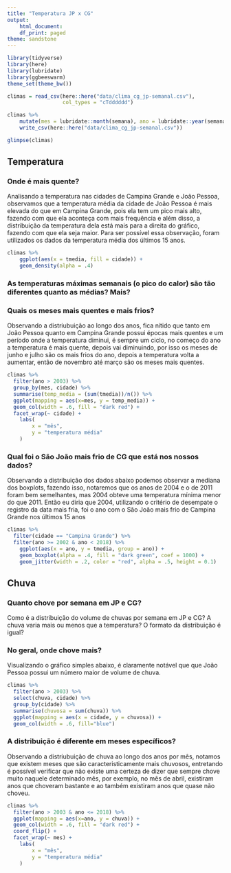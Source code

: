 ```yaml
---
title: "Temperatura JP x CG"
output:
    html_document:
    df_print: paged
theme: sandstone
---
```


```r
library(tidyverse)
library(here)
library(lubridate)
library(ggbeeswarm)
theme_set(theme_bw())
```

```r
climas = read_csv(here::here("data/clima_cg_jp-semanal.csv"), 
                  col_types = "cTdddddd")

climas %>%
    mutate(mes = lubridate::month(semana), ano = lubridate::year(semana)) %>%
    write_csv(here::here("data/clima_cg_jp-semanal.csv"))

glimpse(climas)
```

## Temperatura

### Onde é mais quente?

Analisando a temperatura nas cidades de Campina Grande e João Pessoa, observamos que a temperatura média da cidade de João Pessoa é mais elevada do que em Campina Grande, pois ela tem um pico mais alto, fazendo com que ela aconteça com mais frequência e além disso, a distribuição da temperatura dela está mais para a direita do gráfico, fazendo com que ela seja maior. Para ser possível essa observação, foram utilizados os dados da temperatura média dos últimos 15 anos.
```r
climas %>% 
    ggplot(aes(x = tmedia, fill = cidade)) + 
    geom_density(alpha = .4)
```

### As temperaturas máximas semanais (o pico do calor) são tão diferentes quanto as médias? Mais?  


### Quais os meses mais quentes e mais frios? 
Observando a distriubuição ao longo dos anos, fica nítido que tanto em João Pessoa quanto em Campina Grande possui épocas mais quentes e um período onde a temperatura diminui, é sempre um ciclo, no começo do ano a temperatura é mais quente, depois vai diminuindo, por isso os meses de junho e julho são os mais frios do ano, depois a temperatura volta a aumentar, então de novembro até março são os meses mais quentes.
```r
climas %>% 
  filter(ano > 2003) %>% 
  group_by(mes, cidade) %>% 
  summarise(temp_media = (sum(tmedia))/n()) %>% 
  ggplot(mapping = aes(x=mes, y = temp_media)) +
  geom_col(width = .6, fill = "dark red") + 
  facet_wrap(~ cidade) +
    labs(
        x = "mês",
        y = "temperatura média"
    )
```


### Qual foi o São João  mais frio de CG que está nos nossos dados?
Observando a distribuição dos dados abaixo podemos observar a mediana dos boxplots, fazendo isso, notaremos que os anos de 2004 e o de 2011 foram bem semelhantes, mas 2004 obteve uma temperatura mínima menor do que 2011. Então eu diria que 2004, utilizando o critério de desempate o registro da data mais fria, foi o ano com o São João mais frio de Campina Grande nos últimos 15 anos
```r
climas %>% 
  filter(cidade == "Campina Grande") %>% 
  filter(ano >= 2002 & ano < 2018) %>% 
    ggplot(aes(x = ano, y = tmedia, group = ano)) + 
    geom_boxplot(alpha = .4, fill = "dark green", coef = 1000) +
    geom_jitter(width = .2, color = "red", alpha = .5, height = 0.1)

```

## Chuva

### Quanto chove por semana em JP e CG?

Como é a distribuição do volume de chuvas por semana em JP e CG? A chuva varia mais ou menos que a temperatura? O formato da distribuição é igual? 

### No geral, onde chove mais?
Visualizando o gráfico simples abaixo, é claramente notável que que João Pessoa possui um número maior de volume de chuva.
```r
climas %>% 
  filter(ano > 2003) %>% 
  select(chuva, cidade) %>% 
  group_by(cidade) %>% 
  summarise(chuvosa = sum(chuva)) %>% 
  ggplot(mapping = aes(x = cidade, y = chuvosa)) + 
  geom_col(width = .6, fill="blue")
```


### A distribuição é diferente em meses específicos? 
Observando a distriubuição de chuva ao longo dos anos por mês, notamos que existem meses que são caracteristicamente mais chuvosos, entretando é possível verificar que não existe uma certeza de dizer que sempre chove muito naquele determinado mês, por exemplo, no mês de abril, existiram anos que choveram bastante e ao também existiram anos que quase não choveu.
```r
climas %>% 
  filter(ano > 2003 & ano <= 2018) %>% 
  ggplot(mapping = aes(x=ano, y = chuva)) +
  geom_col(width = .6, fill = "dark red") + 
  coord_flip() + 
  facet_wrap(~ mes) +
    labs(
        x = "mês",
        y = "temperatura média"
    )
```

